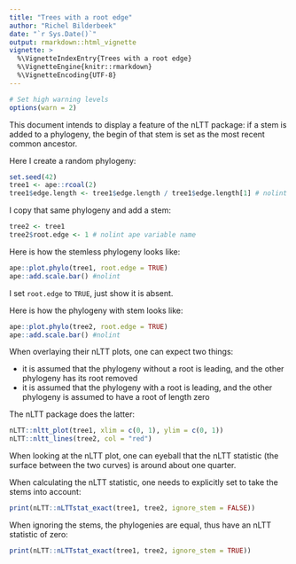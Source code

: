 ```yaml
---
title: "Trees with a root edge"
author: "Richel Bilderbeek"
date: "`r Sys.Date()`"
output: rmarkdown::html_vignette
vignette: >
  %\VignetteIndexEntry{Trees with a root edge}
  %\VignetteEngine{knitr::rmarkdown}
  %\VignetteEncoding{UTF-8}
---
```

```r
# Set high warning levels
options(warn = 2)
```

This document intends to display a feature of the nLTT package:
if a stem is added to a phylogeny, the begin of that stem
is set as the most recent common ancestor.

Here I create a random phylogeny:

```r
set.seed(42)
tree1 <- ape::rcoal(2)
tree1$edge.length <- tree1$edge.length / tree1$edge.length[1] # nolint ape variable name
```

I copy that same phylogeny and add a stem:

```r
tree2 <- tree1
tree2$root.edge <- 1 # nolint ape variable name
```

Here is how the stemless phylogeny looks like:

```r
ape::plot.phylo(tree1, root.edge = TRUE)
ape::add.scale.bar() #nolint
```

I set `root.edge` to `TRUE`, just show it is absent.

Here is how the phylogeny with stem looks like:

```r
ape::plot.phylo(tree2, root.edge = TRUE)
ape::add.scale.bar() #nolint
```

When overlaying their nLTT plots, one can expect two things:

 * it is assumed that the phylogeny without a root is leading, and the 
   other phylogeny has its root removed
 * it is assumed that the phylogeny with a root is leading, and the 
   other phylogeny is assumed to have a root of length zero

The nLTT package does the latter:

```r
nLTT::nltt_plot(tree1, xlim = c(0, 1), ylim = c(0, 1))
nLTT::nltt_lines(tree2, col = "red")
```

When looking at the nLTT plot, one can eyeball that 
the nLTT statistic (the surface between the two curves)
is around about one quarter.

When calculating the nLTT statistic, one needs to explicitly
set to take the stems into account:

```r
print(nLTT::nLTTstat_exact(tree1, tree2, ignore_stem = FALSE))
```

When ignoring the stems, the phylogenies are equal, 
thus have an nLTT statistic of zero:

```r
print(nLTT::nLTTstat_exact(tree1, tree2, ignore_stem = TRUE))
```

